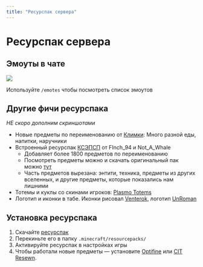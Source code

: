 ```yaml
---
title: "Ресурспак сервера"
---
```


# Ресурспак сервера

## Эмоуты в чате

![](/assets/mods/resources/emotes.webp)

Используйте `/emotes` чтобы посмотреть список эмоутов

## Другие фичи ресурспака

*НЕ скоро дополним скриншотами* 

- Новые предметы по переименованию от [Климки](https://vk.com/klimker211): Много разной еды, напитки, наручники
- Встроенный ресурспак [КСЭПСП](https://vk.com/ksepsp) от FInch_94 и Not_A_Whale
    - Добавляет более 1800 предметов по переименованию
    - Посмотреть предметы можно и скачать оригинальный пак можно [тут](https://drive.google.com/file/d/1zOkplWss9fNXjJ9LWfUR0NQ5dT_SkdFY/view)
    - Часть предметов вырезана: энтити, техника, предметы из других вселенных, и другие предметы, которые показались нам лишними
- Тотемы и куклы со скинами игроков: [Plasmo Totems](https://discord.gg/pSSDSXBmtA)
- Логотип и иконки в табе. Иконки рисовал [Venterok](https://twitter.com/venterrok), логотип [UnRoman](https://vk.com/beestarts)

## Установка ресурспака

1. Скачайте [ресурспак](https://github.com/plasmoapp/plasmo-rp-wiki/raw/main/assets/mods/resources/Plasmo_Pack_1.1.0.zip)
2. Перекиньте его в папку `.minecraft/resourcepacks/`
3. Активируйте ресурспак в настройках игры
4. Чтобы работали новые предметы — установите [Optifine](https://optifine.net/home) или [CIT Resewn](https://modrinth.com/mod/cit-resewn). 
